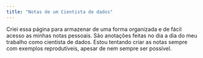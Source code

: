 ```yaml
---
title: "Notas de um Cientista de dados"
---
```


Criei essa página para armazenar de uma forma organizada e de fácil acesso as minhas notas pessoais. São anotações feitas no dia a dia do meu trabalho como cientista de dados. Estou tentando criar as notas sempre com exemplos reprodutíveis, apesar de nem sempre ser possível.